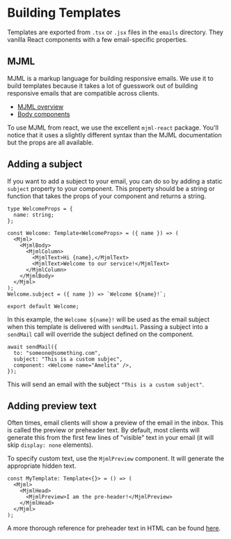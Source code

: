 # Building Templates

Templates are exported from `.tsx` or `.jsx` files in the `emails` directory.
They vanilla React components with a few email-specific properties.

## MJML

MJML is a markup language for building responsive emails.
We use it to build templates because it takes a lot of guesswork
out of building responsive emails that are compatible across clients.

- [MJML overview](https://documentation.mjml.io)
- [Body components](https://documentation.mjml.io/#standard-body-components)

To use MJML from react, we use the excellent `mjml-react` package.
You'll notice that it uses a slightly different syntax than the MJML documentation but
the props are all available.

## Adding a subject

If you want to add a subject to your email, you can do so by adding a static `subject` property to your component.
This property should be a string or function that takes the props of your component and returns a string.

```tsx
type WelcomeProps = {
  name: string;
};

const Welcome: Template<WelcomeProps> = ({ name }) => (
  <Mjml>
    <MjmlBody>
      <MjmlColumn>
        <MjmlText>Hi {name},</MjmlText>
        <MjmlText>Welcome to our service!</MjmlText>
      </MjmlColumn>
    </MjmlBody>
  </Mjml>
);
Welcome.subject = ({ name }) => `Welcome ${name}!`;

export default Welcome;
```

In this example, the `Welcome ${name}!` will be used as the email subject when this template is
delivered with `sendMail`. Passing a subject into a `sendMail` call will override the subject defined on the component.

```tsx
await sendMail({
  to: "someone@something.com",
  subject: "This is a custom subjec",
  component: <Welcome name="Amelita" />,
});
```

This will send an email with the subject `"This is a custom subject"`.

## Adding preview text

Often times, email clients will show a preview of the email in the inbox.
This is called the preview or preheader text.
By default, most clients will generate this from the first few lines of "visible" text
in your email (it will skip `display: none` elements).

To specify custom text, use the `MjmlPreview` component. It will generate the appropriate hidden text.

```tsx
const MyTemplate: Template<{}> = () => (
  <Mjml>
    <MjmlHead>
      <MjmlPreview>I am the pre-header!</MjmlPreview>
    </MjmlHead>
  </Mjml>
);
```

A more thorough reference for preheader text in HTML can be found [here](https://responsivehtmlemail.com/html-email-preheader-text/).
